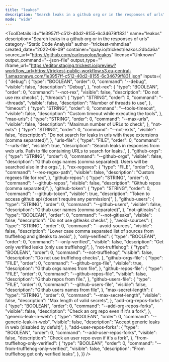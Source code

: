 ```yaml
---
title: "leakos"
description: "Search leaks in a github org or in the responses of urls"
mode: "wide"
---
```



<ToolDetails
  id="1e3957ff-c512-40d2-8155-6c34679ff831"
  name="leakos"
  description="Search leaks in a github org or in the responses of urls"
  category="Static Code Analysis"
  author="trickest-mhmdiaa"
  created_date="2022-09-09"
  container="quay.io/trickest/leakos:2db4a6a"
  source_url="https://github.com/carlospolop/leakos"
  license="Unknown"
  output_command="--json-file"
  output_type=""
  iframe_url="https://editor.staging.trickest.io/preview?workflow_url=https://trickest-public-workflow.s3.eu-central-1.amazonaws.com/1e3957ff-c512-40d2-8155-6c34679ff831.json"
  inputs={ {
  "debug": {
    "type": "BOOLEAN",
    "order": 0,
    "command": "--debug",
    "visible": false,
    "description": "Debug",
  },
  "not-rex": {
    "type": "BOOLEAN",
    "order": 0,
    "command": "--not-rex",
    "visible": false,
    "description": "Do not use rex checks",
  },
  "threads": {
    "type": "STRING",
    "order": 0,
    "command": "--threads",
    "visible": false,
    "description": "Number of threads to use",
  },
  "timeout": {
    "type": "STRING",
    "order": 0,
    "command": "--tools-timeout",
    "visible": false,
    "description": "Custom timeout while executing the tools",
  },
  "max-urls": {
    "type": "STRING",
    "order": 0,
    "command": "--max-urls",
    "visible": false,
    "description": "Maximun number of URLs to check",
  },
  "not-exts": {
    "type": "STRING",
    "order": 0,
    "command": "--not-exts",
    "visible": false,
    "description": "Do not search for leaks in urls with these extensions (comma separated)",
  },
  "urls-file": {
    "type": "FILE",
    "order": 0,
    "command": "--urls-file",
    "visible": true,
    "description": "Search leaks in responses from web urls. Path to file containing URLs to search for leaks.",
  },
  "github-orgs": {
    "type": "STRING",
    "order": 0,
    "command": "--github-orgs",
    "visible": false,
    "description": "Github orgs names (comma separated). Users will be searched also in the orgs.",
  },
  "rex-regexes": {
    "type": "FILE",
    "order": 0,
    "command": "--rex-regex-path",
    "visible": false,
    "description": "Custom regexes file for rex",
  },
  "github-repos": {
    "type": "STRING",
    "order": 0,
    "command": "--github-repos",
    "visible": false,
    "description": "Github repos (comma separated)",
  },
  "github-token": {
    "type": "STRING",
    "order": 0,
    "command": "--github-token",
    "visible": true,
    "description": "Token to access github api (doesn't require any permission)",
  },
  "github-users": {
    "type": "STRING",
    "order": 0,
    "command": "--github-users",
    "visible": false,
    "description": "Github user names (comma separated)",
  },
  "not-gitleaks": {
    "type": "BOOLEAN",
    "order": 0,
    "command": "--not-gitleaks",
    "visible": false,
    "description": "Do not use gitleaks checks",
  },
  "avoid-sources": {
    "type": "STRING",
    "order": 0,
    "command": "--avoid-sources",
    "visible": false,
    "description": "Lower case comma separated list of sources from trufflehog and gitleaks to avoid",
  },
  "only-verified": {
    "type": "BOOLEAN",
    "order": 0,
    "command": "--only-verified",
    "visible": false,
    "description": "Get only verified leaks (only use trufflehog)",
  },
  "not-trufflehog": {
    "type": "BOOLEAN",
    "order": 0,
    "command": "--not-trufflehog",
    "visible": false,
    "description": "Do not use trufflehog checks",
  },
  "github-orgs-file": {
    "type": "FILE",
    "order": 0,
    "command": "--github-orgs-file",
    "visible": true,
    "description": "Github orgs names from file",
  },
  "github-repos-file": {
    "type": "FILE",
    "order": 0,
    "command": "--github-repos-file",
    "visible": false,
    "description": "Github repos from file.",
  },
  "github-users-file": {
    "type": "FILE",
    "order": 0,
    "command": "--github-users-file",
    "visible": false,
    "description": "Github users names from file",
  },
  "max-secret-length": {
    "type": "STRING",
    "order": 0,
    "command": "--max-secret-length",
    "visible": false,
    "description": "Max length of valid secrets",
  },
  "add-org-repos-forks": {
    "type": "BOOLEAN",
    "order": 0,
    "command": "--add-org-repos-forks",
    "visible": false,
    "description": "Check an org repo even if it's a fork",
  },
  "generic-leak-in-web": {
    "type": "BOOLEAN",
    "order": 0,
    "command": "--generic-leak-in-web",
    "visible": false,
    "description": "Accept generic leaks in web (disabled by defult)",
  },
  "add-user-repos-forks": {
    "type": "BOOLEAN",
    "order": 0,
    "command": "--add-user-repos-forks",
    "visible": false,
    "description": "Check an user repo even if it's a fork",
  },
  "from-trufflehog-only-verified": {
    "type": "BOOLEAN",
    "order": 0,
    "command": "--from-trufflehog-only-verified",
    "visible": false,
    "description": "From trufflehog get only verified leaks",
  },
}}
/>